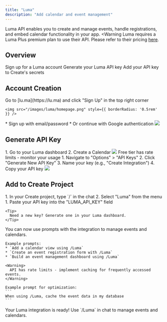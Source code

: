```yaml
---
title: "Luma"
description: "Add calendar and event management"
---
```


Luma API enables you to create and manage events, handle registrations, and embed calendar functionality in your app.
<Warning Luma requires a Luma Plus premium plan to use their API. Please refer to their pricing [here](https://lu.ma/pricing).</Warning>

## Overview

<CardGroup cols={2}>
  <Card title="Create Account" icon="user">
    Sign up for a Luma account
  </Card>
  <Card title="Get API Key" icon="key">
    Generate your Luma API key
  </Card>
  <Card title="Copy into Create" icon="plug">
    Add your API key to Create's secrets
  </Card>
</CardGroup>

## Account Creation

<Steps>
  <Step title="Visit Luma Website">
    Go to [lu.ma](https://lu.ma) and click "Sign Up" in the top right corner
    
    <img src="/images/luma/homepage.png" style={{ borderRadius: '0.5rem' }} />
  </Step>

  <Step title="Choose Signup Method">
    * Sign up with email/password
    * Or continue with Google authentication
    <img src="/images/luma/signup.png" style={{ borderRadius: '0.5rem' }} />
  </Step>
</Steps>

## Generate API Key

<Steps>
  <Step title="Access API Settings">
    1. Go to your Luma dashboard
    2. Create a Calendar
    <img src="/images/luma/createcalendar.png" style={{ borderRadius: '0.5rem' }} />
    <Warning>
      Free tier has rate limits - monitor your usage
    </Warning>
  </Step>

  <Step title="Create New Key">
    1. Navigate to "Options" > "API Keys"
    2. Click "Generate New API Key"
    3. Name your key (e.g., "Create Integration")
    4. Copy your API key
    <img src="/images/luma/apigen.png" style={{ borderRadius: '0.5rem' }} />
  </Step>
</Steps>

## Add to Create Project

<Steps>
  <Step title="Add the integration">
    1. In your Create project, type `/` in the chat 
    2. Select "Luma" from the menu
  </Step>

  <Step title="Add your API key">
    1. Paste your API key into the "LUMA_API_KEY" field
    
    <Tip>
      Need a new key? Generate one in your Luma dashboard.
    </Tip>
  </Step>

  <Step title="Start building">
    You can now use prompts with the integration to manage events and calendars.

    Example prompts:
    * `Add a calendar view using /Luma`
    * `Create an event registration form with /Luma`
    * `Build an event management dashboard using /Luma`

    <Warning>
      API has rate limits - implement caching for frequently accessed events.
    </Warning>

    Example prompt for optimization:
    ```
    When using /Luma, cache the event data in my database
    ```
  </Step>
</Steps>

<Note type="success">
  Your Luma integration is ready! Use `/Luma` in chat to manage events and calendars.
</Note>
